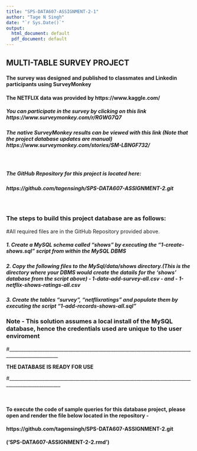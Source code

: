 ```yaml
---
title: "SPS-DATA607-ASSIGNMENT-2-1"
author: "Tage N Singh"
date: "`r Sys.Date()`"
output:
  html_document: default
  pdf_document: default
---
```


## **MULTI-TABLE SURVEY PROJECT**

#### The survey was designed and published to classmates and Linkedin participants using **SurveyMonkey**
#### The NETFLIX data was provided by **https://www.kaggle.com/**

##### You can participate in the survey by clicking on this link **https://www.surveymonkey.com/r/RGWG7Q7**

##### The native SurveyMonkey results can be viewed with this link (**Note** that the project database updates are manual) **https://www.surveymonkey.com/stories/SM-LBNGF732/**

&nbsp;

##### **The GitHub Repository for this project is located here:**
##### https://github.com/tagensingh/SPS-DATA607-ASSIGNMENT-2.git

&nbsp;

### **The steps to build this project database are as follows:** 
#All required files are in the GitHub Repository provided above.

##### 1. Create a MySQL schema called **"shows"** by executing the **"1-create-shows.sql"** script from within the MySQL DBMS

##### 2. Copy the following files to the MySql/data/shows  directory.(This is the directory where your DBMS would create the datails for the 'shows' database from the script above) - **1-data-add-survey-all.csv** - and - **1-netflix-shows-ratings-all.csv**

##### 3. Create the tables **"survey"**, **"netflixratings"** and populate them by executing the script **"1-add-records-shows-all.sql"**

### Note - This solution assumes a local install of the MySQL database, hence the credentials used are unique to the user enviroment

#___________________________________________________________________________________________________

**THE DATABASE IS READY FOR USE**

#____________________________________________________________________________________________________

&nbsp;

#### To execute the code of sample queries for this database project, please open and render the file below located in the repository - 

**https://github.com/tagensingh/SPS-DATA607-ASSIGNMENT-2.git**

#### **('SPS-DATA607-ASSIGNMENT-2-2.rmd')**
